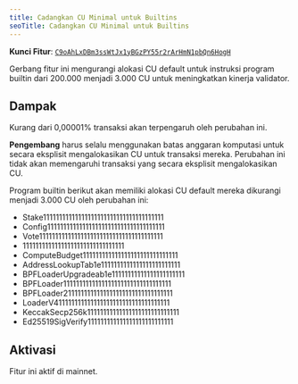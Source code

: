 ```yaml
---
title: Cadangkan CU Minimal untuk Builtins
seoTitle: Cadangkan CU Minimal untuk Builtins
---
```


**Kunci Fitur**:
[`C9oAhLxDBm3ssWtJx1yBGzPY55r2rArHmN1pbQn6HogH`](https://explorer.solana.com/address/C9oAhLxDBm3ssWtJx1yBGzPY55r2rArHmN1pbQn6HogH)

Gerbang fitur ini mengurangi alokasi CU default untuk instruksi program builtin
dari 200.000 menjadi 3.000 CU untuk meningkatkan kinerja validator.

## Dampak

Kurang dari 0,00001% transaksi akan terpengaruh oleh perubahan ini.

**Pengembang** harus selalu menggunakan batas anggaran komputasi untuk secara
eksplisit mengalokasikan CU untuk transaksi mereka. Perubahan ini tidak akan
memengaruhi transaksi yang secara eksplisit mengalokasikan CU.

Program builtin berikut akan memiliki alokasi CU default mereka dikurangi
menjadi 3.000 CU oleh perubahan ini:

- Stake11111111111111111111111111111111111111
- Config1111111111111111111111111111111111111
- Vote111111111111111111111111111111111111111
- 11111111111111111111111111111111
- ComputeBudget111111111111111111111111111111
- AddressLookupTab1e1111111111111111111111111
- BPFLoaderUpgradeab1e11111111111111111111111
- BPFLoader1111111111111111111111111111111111
- BPFLoader2111111111111111111111111111111111
- LoaderV411111111111111111111111111111111111
- KeccakSecp256k11111111111111111111111111111
- Ed25519SigVerify111111111111111111111111111

## Aktivasi

Fitur ini aktif di mainnet.
